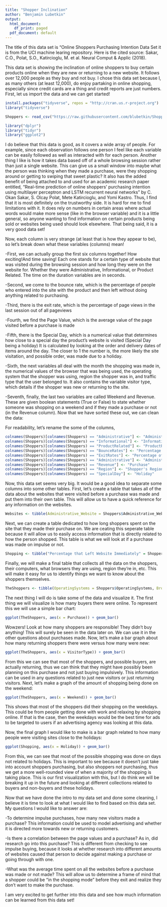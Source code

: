 ```yaml
---
title: "Shopper Inclination"
author: "Benjamin Lubetkin"
output:
  html_document:
    df_print: paged
  pdf_document: default
---
```

The title of this data set is "Online Shoppers Purchasing Intention Data Set it is from the UCI machine learing repository. Here is the cited source: Sakar, C.O., Polat, S.O., Katircioglu, M. et al. Neural Comput & Applic (2018).

This data set is showing the inclination of online shoppers to buy certain products online when they are new or returning to a new website. It follows over 12,000 people as they buy and not buy. I chose this data set because I, as many others (at least 12,000), do enjoy partaking in online shopping, especially since credit cards are a thing and credit reports are just numbers. First, let us import the data and we can get started!

```r
install.packages("tidyverse", repos = "http://cran.us.r-project.org")
library("tidyverse")

Shoppers <- read_csv("https://raw.githubusercontent.com/blubetkin/ShopperInclination/master/online_shoppers_intention.csv")

library("dplyr")
library("tidyr")
library("ggplot2")
```
I do believe that this data is good, as it covers a wide array of people. For example, since each observation follows one person I feel like each variable can be easily followed as well as interacted with for each person. Another thing I like is how it takes data based off of a whole browsing session rather than just a single website. This can give us a small window into maybe what the person was thinking when they made a purchase, were they shopping around or getting to swiping that sweet plastic? It also has the added benefit of being attached to and used for an academic research paper entitled, "Real-time prediction of online shoppers’ purchasing intention using multilayer perceptron and LSTM recurrent neural networks" by C. Okan Sakar, S. Olcay Polat, Mete Katircioglu, and Yomi Kastro. Thus, I find that it is most definitely on the trustworthy side. It is hard for me to find limitations with it. It does rely on numbers in certain areas where actual words would make more sense (like in the browser variable) and it is a little general, so anyone wanting to find information on certain products being sold or websites being used should look elsewhere. That being said, it is a very good data set!

Now, each column is very strange (at least that is how they appear to be), so let's break down what these variables (columns) mean!

-First, we can actually group the first six columns together! How exciting!And time saving! Each one stands for a certain type of website that was visited during the browsing session and how long they were on the website for. Whether they were Administrative, Informational, or Product Related. The time on the duration variables are in seconds.

-Second, we come to the bounce rate, which is the percentage of people who entered into the site with the product and then left without doing anything related to purchasing.

-Third, there is the exit rate, which is the percentage of page views in the last session out of all pageviews

-Fourth, we find the Page Value, which is the average value of the page visited before a purchase is made

-Fifth, there is the Special Day, which is a numerical value that determines how close to a special day the product's website is visited (Special Day being a holiday) It is calculated by looking at the order and delivery dates of items around the day. The closer to 1 the number is, the more likely the site visitation, and possible order, was made due to a holiday.

-Sixth, the next variables all deal with the month the shopping was made in, the numerical values of the browser that was being used, the operating system that the shopper was using, region the shopper was in, and traffic type that the user belonged to. It also contains the variable visitor type, which details if the shopper was new or returning to the site.

-Seventh, finally, the last two variables are called Weekend and Revenue. These are given boolean statements (True or False) to state whether someone was shopping on a weekend and if they made a purchase or not (in the Revenue column). Now that we have sorted these out, we can clean the data:

For readability, let's rename the some of the columns,
```r
colnames(Shoppers)[colnames(Shoppers) == "Administrative"] <- "Administrative_Website"
colnames(Shoppers)[colnames(Shoppers) == "Informational"] <- "Informational_Website"
colnames(Shoppers)[colnames(Shoppers) == "ProductRelated"] <- "ProductRelated_Website"
colnames(Shoppers)[colnames(Shoppers) == "BounceRates"] <- "Percentage that Left Website Immediately"
colnames(Shoppers)[colnames(Shoppers) == "ExitRates"] <- "Percentage of Page Views in Last Session (Out of all Views)"
colnames(Shoppers)[colnames(Shoppers) == "Administrative"] <- "Administrative_Website"
colnames(Shoppers)[colnames(Shoppers) == "Revenue"] <- "Purchase"
colnames(Shoppers)[colnames(Shoppers) == "Region"] <- "Shopper's Region"
colnames(Shoppers)[colnames(Shoppers) == "SpecialDay"] <- "Holiday"
```
Now, this data set seems very big. It would be a good idea to separate some columns into some other tables. First, let's create a table that takes all of the data about the websites that were visited before a purchase was made and put them into their own table. This will allow us to have a quick reference for any information on the websites. 

```r
Websites <- tibble(Administrative_Website = Shoppers$Administrative_Website, Administrative_Duration = Shoppers$Administrative_Duration, Informational_Website = Shoppers$Informational_Website, Informational_Duration = Shoppers$Informational_Duration, ProductRelated = Shoppers$ProductRelated_Website, ProductRelated_Duration = Shoppers$ProductRelated_Duration, Purchase = Shoppers$Purchase)
```

Next, we can create a table dedicated to how long shoppers spent on the site that they made their purchase on. We are ceating this seperate table because it will allow us to easily access information that is directly related to how the person shopped. This table is what we will look at if a purchase was made on impulse or not.

```r
Shopping <- tibble("Percentage that Left Website Immediately" = Shoppers$"Percentage that Left Website Immediately", "Percentage of Page Views in Last Session (Out of all Views)" = Shoppers$"Percentage of Page Views in Last Session (Out of all Views)", "PageValues" = Shoppers$"PageValues", "Holiday" = Shoppers$"Holiday", "Month" = Shoppers$"Month", Purchase = Shoppers$Purchase)
```

Finally, we will make a final table that collects all the data on the shoppers, their computers, what browsers they are using, region they're in, etc. This will make it easy for us to identify things we want to know about the shoppers themselves.

```r
TheShoppers <- tibble(OperatingSystems = Shoppers$OperatingSystems, Browser = Shoppers$Browser, "Shopper's Region" = Shoppers$"Shopper's Region", TrafficType = Shoppers$TrafficType, VisitorType = Shoppers$VisitorType, Weekend = Shoppers$Weekend, Purchase = Shoppers$Purchase)
```

The next thing I will do is take some of the data and visualize it. The first thing we will visualize is how many buyers there were online. To represent this we will use a simple bar chart:

```r
ggplot(TheShoppers, aes(x = Purchase)) + geom_bar()
```

Wowzers! Look at how many shoppers are responsible! They didn't buy anything! This will surely be seen in the data later on. We can use it in the other questions about purchases made. Now, let's make a bar graph about how many returning shoppers there were versus how many were new:

```r
ggplot(TheShoppers, aes(x = VisitorType)) + geom_bar()
```
From this we can see that most of the shoppers, and possible buyers, are actually returning, thus we can think that they might have possibly been planning on this purchase and not just buying impulsively. This information can be used in any questions related to just new visitors or just returning visitors. Next, let's make a graph of the amount of shopping being done on the weekend:

```r
ggplot(TheShoppers, aes(x = Weekend)) + geom_bar()
```
This shows that most of the shoppers did their shopping on the weekdays. This could be from people getting done with work and relaxing by shopping online. If that is the case, then the weekdays would be the best time for ads to be targeted to users if an advertising agency was looking at this data.

Now, the final graph I would like to make is a bar graph related to how many people were visiting sites close to the holidays:
```r
ggplot(Shopping, aes(x = Holiday)) + geom_bar()
```
From this, we can see that most of the possible shopping was done on days not related to holidays. This is important to see because it doesn't just take into account shoppers purchasing, but also shoppers not purchasing, thus we get a more well-rounded view of when a majority of the shopping is taking place. This is our first visualization with this, but I do think we will be breaking it up in the future and looking at different collections related to buyers and non-buyers and these holidays.


Now that we have done the intro to my data set and done some cleaning, I believe it is time to look at what I would like to find based on this data set. My questions I would like to answer are:

-To determine impulse purchases, how many new visitors made a purchase? This information could be used to model advertising and whether it is directed more towards new or returning customers.


-Is there a correlation between the page values and a purchase? As in, did research go into this purchase? This is different from checking to see impulse buying, because it looks at whether research into different amounts of websites caused that person to decide against making a purchase or going through with one.

-What was the average time spent on all the websites before a purchase was made or not made? This will allow us to determine a frame of mind that a shopper could be "in the shopping mode" before they exit and realize they don't want to make the purchase.

I am very excited to get further into this data and see how much information can be learned from this data set!